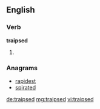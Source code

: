==English==

===Verb===
'''traipsed'''

# {{en-past of|traipse}}

===Anagrams===
* [[rapidest#English|rapidest]]
* [[spirated#English|spirated]]

[[de:traipsed]]
[[mg:traipsed]]
[[vi:traipsed]]